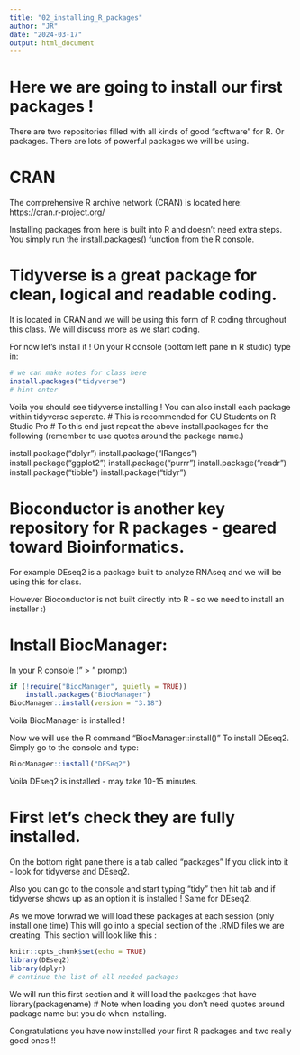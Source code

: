 ```yaml
---
title: "02_installing_R_packages"
author: "JR"
date: "2024-03-17"
output: html_document
---
```


# Here we are going to install our first packages !

There are two repositories filled with all kinds of good "software" for R. Or packages.
There are lots of powerful packages we will be using.

# CRAN
The comprehensive R archive network (CRAN) is located here:
https://cran.r-project.org/

Installing packages from here is built into R and doesn't need extra steps.
You simply run the install.packages() function from the R console.

# Tidyverse is a great package for clean, logical and readable coding.
It is located in CRAN and we will be using this form of R coding throughout this class.
We will discuss more as we start coding.

For now let's install it !
On your R console (bottom left pane in R studio) type in:
```r
# we can make notes for class here
install.packages("tidyverse")
# hint enter

```
Voila you should see tidyverse installing !
You can also install each package within tidyverse seperate.
# This is recommended for CU Students on R Studio Pro
# To this end just repeat the above install.packages for the following
(remember to use quotes around the package name.)

install.package("dplyr")
install.package("IRanges")
install.package("ggplot2")
install.package("purrr")
install.package("readr")
install.package("tibble")
install.package("tidyr")

# Bioconductor is another key repository for R packages - geared toward Bioinformatics.
For example DEseq2 is a package built to analyze RNAseq and we will be using this for class.

However Bioconductor is not built directly into R - so we need to install an installer :)

# Install BiocManager:
In your R console (" > " prompt)
```r

if (!require("BiocManager", quietly = TRUE))
    install.packages("BiocManager")
BiocManager::install(version = "3.18")

```
Voila BiocManager is installed !

Now we will use the R command "BiocManager::install()" To install DEseq2.
Simply go to the console and type:

```r
BiocManager::install("DESeq2")
```
Voila DEseq2 is installed - may take 10-15 minutes.

# First let's check they are fully installed.
On the bottom right pane there is a tab called "packages" 
If you click into it - look for tidyverse and DEseq2.

Also you can go to the console and start typing "tidy" then hit tab and if tidyverse shows
up as an option it is installed ! Same for DEseq2.

As we move forwrad we will load these packages at each session (only install one time)
This will go into a special section of the .RMD files we are creating.
This section will look like this :


```r

knitr::opts_chunk$set(echo = TRUE)
library(DEseq2)
library(dplyr)
# continue the list of all needed packages

```
We will run this first section and it will load the packages that have library(packagename)
# Note when loading you don't need quotes around package name but you do when installing.

Congratulations you have now installed your first R packages and two really good ones !!



